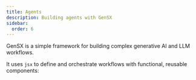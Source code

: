 ```yaml
---
title: Agents
description: Building agents with GenSX
sidebar:
  order: 6
---
```


GenSX is a simple framework for building complex generative AI and LLM workflows.

It uses `jsx` to define and orchestrate workflows with functional, reusable components:

```tsx

```
